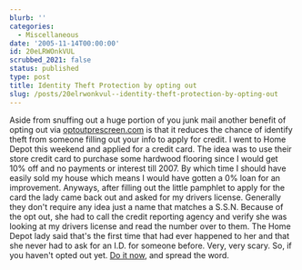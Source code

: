 ```yaml
---
blurb: ''
categories:
  - Miscellaneous
date: '2005-11-14T00:00:00'
id: 20eLRWOnkVUL
scrubbed_2021: false
status: published
type: post
title: Identity Theft Protection by opting out
slug: /posts/20elrwonkvul--identity-theft-protection-by-opting-out
---
```


Aside from snuffing out a huge portion of you junk mail another
benefit of opting out via
[optoutprescreen.com](http://www.optoutprescreen.com/) is that it
reduces the chance of identify theft from someone filling out your
info to apply for credit. I went to Home Depot this weekend and
applied for a credit card. The idea was to use their store credit
card to purchase some hardwood flooring since I would get 10% off
and no payments or interest till 2007. By which time I should have
easily sold my house which means I would have gotten a 0% loan for
an improvement. Anyways, after filling out the little pamphlet to
apply for the card the lady came back out and asked for my drivers
license. Generally they don't require any idea just a name that
matches a S.S.N. Because of the opt out, she had to call the credit
reporting agency and verify she was looking at my drivers license
and read the number over to them. The Home Depot lady said that's
the first time that had ever happened to her and that she never had
to ask for an I.D. for someone before. Very, very scary. So, if you
haven't opted out yet.
[Do it now](http://www.optoutprescreen.com/), and spread the word.
